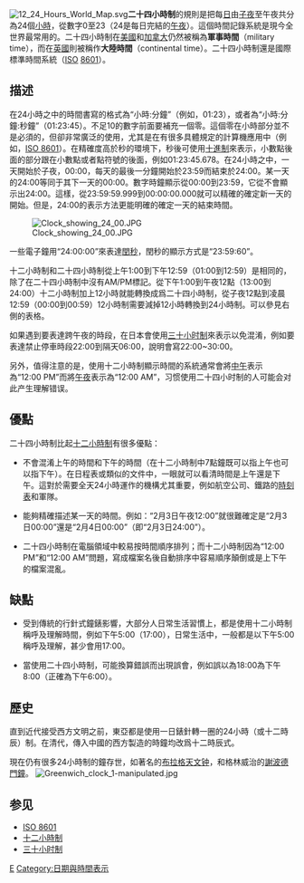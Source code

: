 [[File:12_24_Hours_World_Map.svg|thumb]]'''二十四小時制'''的規則是把每[[日|日]]由[[子夜|子夜]]至午夜共分為24個[[小時|小時]]，從數字0至23（24是每日完結的[[午夜|午夜]]）。這個時間記錄系統是現今全世界最常用的。二十四小時制在[[美國|美國]]和[[加拿大|加拿大]]仍然被稱為'''軍事時間'''（military time），而在[[英國|英國]]則被稱作'''大陸時間'''（continental time）。二十四小時制還是國際標準時間系統（[[国际标准化组织|ISO]] [[ISO_8601|8601]]）。{{Hour clock|位置=right}}
==描述==
在24小時之中的時間書寫的格式為“小時:分鐘”（例如，01:23），或者為“小時:分鐘:秒鐘”（01:23:45）。不足10的數字前面要補充一個零。這個零在小時部分並不是必須的，但卻非常廣泛的使用，尤其是在有很多具體規定的計算機應用中（例如，[[ISO_8601|ISO 8601]]）。在精確度高於秒的環境下，秒後可使用[[十進制|十進制]]來表示，小數點後面的部分跟在小數點或者點符號的後面，例如01:23:45.678。在24小時之中，一天開始於子夜，00:00，每天的最後一分鐘開始於23:59而結束於24:00。某一天的24:00等同于其下一天的00:00。數字時鐘顯示從00:00到23:59，它從不會顯示出24:00。這樣，從23:59:59.999到00:00:00.000就可以精確的確定新一天的開始。但是，24:00的表示方法更能明確的確定一天的結束時間。

[[File:Clock_showing_24_00.JPG|left]]

一些電子鐘用“24:00:00”來表達[[閏秒|閏秒]]，閏秒的顯示方式是“23:59:60”。

十二小時制和二十四小時制從上午1:00到下午12:59（01:00到12:59）是相同的，除了在二十四小時制中沒有AM/PM標記。從下午1:00到午夜12點（13:00到24:00）十二小時制加上12小時就能轉換成爲二十四小時制，從子夜12點到凌晨12:59（00:00到00:59）12小時制需要減掉12小時轉換到24小時制。可以參見右側的表格。

如果遇到要表達跨午夜的時段，在日本會使用[[三十小时制|三十小时制]]來表示以免混淆，例如要表達禁止停車時段22:00到隔天06:00，說明會寫22:00~30:00。

另外，值得注意的是，使用十二小時制顯示時間的系統通常會將[[中午|中午]]表示為“12:00 PM”而將[[午夜|午夜]]表示為“12:00 AM”，习惯使用二十四小时制的人可能会对此产生理解错误。

==優點==

二十四小時制比起[[十二小時制|十二小時制]]有很多優點：

* 不會混淆上午的時間和下午的時間（在十二小時制中7點鐘既可以指上午也可以指下午）。在日程表或類似的文件中，一眼就可以看清時間是上午還是下午。這對於需要全天24小時運作的機構尤其重要，例如航空公司、鐵路的[[時刻表|時刻表]]和軍隊。

* 能夠精確描述某一天的時間。例如：“2月3日午夜12:00”就很難確定是“2月3日00:00”還是“2月4日00:00”（即“2月3日24:00”）。

* 二十四小時制在電腦領域中較易按時間順序排列；而十二小時制因為“12:00 PM”和“12:00 AM”問題，寫成檔案名後自動排序中容易順序顛倒或是上下午的檔案混亂。

==缺點==
* 受到傳統的行針式鐘錶影響，大部分人日常生活習慣上，都是使用十二小時制稱呼及理解時間，例如下午5:00（17:00），日常生活中，一般都是以下午5:00稱呼及理解，甚少會用17:00。

* 當使用二十四小時制，可能換算錯誤而出現誤會，例如誤以為18:00為下午8:00（正確為下午6:00）。

==歷史==
直到近代接受西方文明之前，東亞都是使用一日錶針轉一圈的24小時（或十二時辰）制。在清代，傳入中國的西方製造的時鐘均改爲十二時辰式。

現在仍有很多24小時制的鐘存世，如著名的[[布拉格天文钟|布拉格天文钟]]，和格林威治的[[謝波德門鐘|謝波德門鐘]]。
[[Image:Greenwich_clock_1-manipulated.jpg|thumb]]

==参见==
* [[ISO_8601|ISO 8601]]
* [[十二小時制|十二小時制]]
* [[三十小时制|三十小时制]]

[[Category:时间标准|E]]
[[Category:日期與時間表示|Category:日期與時間表示]]
